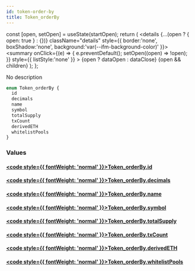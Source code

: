 ```yaml
---
id: token-order-by
title: Token_orderBy
---
```









  const [open, setOpen] = useState(startOpen);
  return (
    <details {...(open ? { open: true } : {})} className="details" style={{ border:'none', boxShadow:'none', background:'var(--ifm-background-color)' }}>
      <summary
        onClick={(e) => {
          e.preventDefault();
          setOpen((open) => !open);
        }}
        style={{ listStyle:'none' }}
      >
      {open ? dataOpen : dataClose}
      </summary>
      {open && children}
    </details>
  );
};








No description


```graphql
enum Token_orderBy {
  id
  decimals
  name
  symbol
  totalSupply
  txCount
  derivedETH
  whitelistPools
}
```




### Values

#### [<code style={{ fontWeight: 'normal' }}>Token_orderBy.<b>id</b></code>](#)  
> 
> 
> 
> 

#### [<code style={{ fontWeight: 'normal' }}>Token_orderBy.<b>decimals</b></code>](#)  
> 
> 
> 
> 

#### [<code style={{ fontWeight: 'normal' }}>Token_orderBy.<b>name</b></code>](#)  
> 
> 
> 
> 

#### [<code style={{ fontWeight: 'normal' }}>Token_orderBy.<b>symbol</b></code>](#)  
> 
> 
> 
> 

#### [<code style={{ fontWeight: 'normal' }}>Token_orderBy.<b>totalSupply</b></code>](#)  
> 
> 
> 
> 

#### [<code style={{ fontWeight: 'normal' }}>Token_orderBy.<b>txCount</b></code>](#)  
> 
> 
> 
> 

#### [<code style={{ fontWeight: 'normal' }}>Token_orderBy.<b>derivedETH</b></code>](#)  
> 
> 
> 
> 

#### [<code style={{ fontWeight: 'normal' }}>Token_orderBy.<b>whitelistPools</b></code>](#)  
> 
> 
> 
> 





